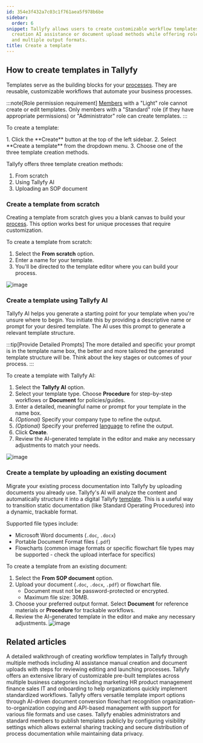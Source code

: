 ```yaml
---
id: 354e3f432a7c03c1f761aea5f978b6be
sidebar:
  order: 6
snippet: Tallyfy allows users to create customizable workflow templates through scratch
  creation AI assistance or document upload methods while offering role-based permissions
  and multiple output formats.
title: Create a template
---
```



## How to create templates in Tallyfy

Templates serve as the building blocks for your [processes](/products/pro/tracking-and-tasks/processes/). They are reusable, customizable workflows that automate your business processes.

:::note[Role permission requirement]
[Members](/products/pro/documenting/members/) with a "Light" role cannot create or edit templates. Only members with a "Standard" role (if they have appropriate permissions) or "Administrator" role can create templates.
:::

To create a template:

<Steps>
1. Click the **Create** button at the top of the left sidebar.
2. Select **Create a template** from the dropdown menu.
3. Choose one of the three template creation methods.
</Steps>

Tallyfy offers three template creation methods:

1. From scratch
2. Using Tallyfy AI
3. Uploading an SOP document

### Create a template from scratch

Creating a template from scratch gives you a blank canvas to build your [process](/products/pro/tracking-and-tasks/processes/). This option works best for unique processes that require customization.

To create a template from scratch:
<Steps>
1. Select the **From scratch** option.
2. Enter a name for your template.
3. You'll be directed to the template editor where you can build your process.
</Steps>

![image](https://screenshots.tallyfy.com/tallyfy%2Fpro%2Fdesktop-light-create-template-scratch.png)

### Create a template using Tallyfy AI

Tallyfy AI helps you generate a starting point for your template when you're unsure where to begin. You initiate this by providing a descriptive name or prompt for your desired template.
The AI uses this prompt to generate a relevant template structure.

:::tip[Provide Detailed Prompts]
The more detailed and specific your prompt is in the template name box, the better and more tailored the generated template structure will be. Think about the key stages or outcomes of your process.
:::

To create a template with Tallyfy AI:
<Steps>
1. Select the **Tallyfy AI** option.
2. Select your template type. Choose **Procedure** for step-by-step workflows or **Document** for policies/guides.
3. Enter a detailed, meaningful name or prompt for your template in the name box.
4. *(Optional)* Specify your company type to refine the output.
5. *(Optional)* Specify your preferred [language](/products/pro/miscellaneous/how-can-i-translate-content-in-tallyfy/) to refine the output.
6. Click **Create**.
7. Review the AI-generated template in the editor and make any necessary adjustments to match your needs.
</Steps>

![image](https://screenshot.launchbrightly.com/tallyfy/pro/desktop-light-create-client-onboarding-template-from-tallyfyAI.png)

### Create a template by uploading an existing document

Migrate your existing process documentation into Tallyfy by uploading documents you already use. Tallyfy's AI will analyze the content and automatically structure it into a digital Tallyfy [template](/products/pro/documenting/templates/). This is a useful way to transition static documentation (like Standard Operating Procedures) into a dynamic, trackable format.

Supported file types include:
- Microsoft Word documents (`.doc`, `.docx`)
- Portable Document Format files (`.pdf`)
- Flowcharts (common image formats or specific flowchart file types may be supported - check the upload interface for specifics)

To create a template from an existing document:
<Steps>
1. Select the **From SOP document** option.
2. Upload your document (`.doc`, `.docx`, `.pdf`) or flowchart file.
   * Document must not be password-protected or encrypted.
   * Maximum file size: 30MB.
3. Choose your preferred output format. Select **Document** for reference materials or **Procedure** for trackable workflows.
4. Review the AI-generated template in the editor and make any necessary adjustments.
![image](https://screenshots.tallyfy.com/tallyfy%2Fpro%2Fdesktop-light-create-from-sop.png)
</Steps>


## Related articles
<CardGrid>
<LinkTitleCard header="<b>Tutorials > Create your first template</b>" href="/products/pro/tutorials/your-first-template/" > A detailed walkthrough of creating workflow templates in Tallyfy through multiple methods including AI assistance manual creation and document uploads with steps for reviewing editing and launching processes. </LinkTitleCard>
<LinkTitleCard header="<b>Templates > Sample templates</b>" href="/products/pro/documenting/templates/how-can-i-access-tallyfys-sample-templates/" > Tallyfy offers an extensive library of customizable pre-built templates across multiple business categories including marketing HR product management finance sales IT and onboarding to help organizations quickly implement standardized workflows. </LinkTitleCard>
<LinkTitleCard header="<b>Templates > Import a template</b>" href="/products/pro/documenting/templates/import-feature/" > Tallyfy offers versatile template import options through AI-driven document conversion flowchart recognition organization-to-organization copying and API-based management with support for various file formats and use cases. </LinkTitleCard>
<LinkTitleCard header="<b>Templates > Publish a template</b>" href="/products/pro/documenting/templates/how-to-make-my-tallyfy-template-public/" > Tallyfy enables administrators and standard members to publish templates publicly by configuring visibility settings which allows external sharing tracking and secure distribution of process documentation while maintaining data privacy. </LinkTitleCard>
</CardGrid>